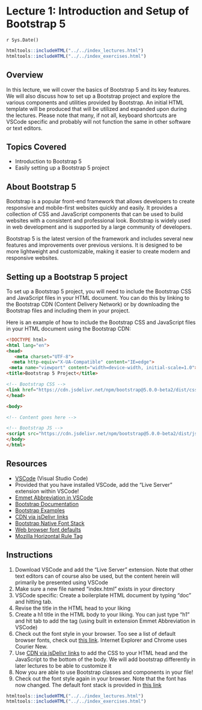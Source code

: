 # Lecture 1: Introduction and Setup of Bootstrap 5
`r Sys.Date()`

````r
htmltools::includeHTML("../../index_lectures.html")
htmltools::includeHTML("../../index_exercises.html")
````


## Overview

In this lecture, we will cover the basics of Bootstrap 5 and its key
features. We will also discuss how to set up a Bootstrap project and explore
the various components and utilities provided by Bootstrap. An initial HTML
template will be produced that will be utilized and expanded upon during the
lectures. Please note that many, if not all, keyboard shortcuts are VSCode
specific and probably will not function the same in other software or text
editors.

## Topics Covered

- Introduction to Bootstrap 5
- Easily setting up a Bootstrap 5 project

## About Bootstrap 5

Bootstrap is a popular front-end framework that allows developers to create
responsive and mobile-first websites quickly and easily. It provides a
collection of CSS and JavaScript components that can be used to build
websites with a consistent and professional look. Bootstrap is widely used in
web development and is supported by a large community of developers.

Bootstrap 5 is the latest version of the framework and includes several new
features and improvements over previous versions. It is designed to be more
lightweight and customizable, making it easier to create modern and
responsive websites.

## Setting up a Bootstrap 5 project

To set up a Bootstrap 5 project, you will need to include the Bootstrap CSS
and JavaScript files in your HTML document. You can do this by linking to the
Bootstrap CDN (Content Delivery Network) or by downloading the Bootstrap
files and including them in your project.

Here is an example of how to include the Bootstrap CSS and JavaScript files in
your HTML document using the Bootstrap CDN:

```html
<!DOCTYPE html>
<html lang="en">
<head>
   <meta charset="UTF-8">
  <meta http-equiv="X-UA-Compatible" content="IE=edge">
 <meta name="viewport" content="width=device-width, initial-scale=1.0">
<title>Bootstrap 5 Project</title>

<!-- Bootstrap CSS -->
<link href="https://cdn.jsdelivr.net/npm/bootstrap@5.0.0-beta2/dist/css/bootstrap.min.css" rel="stylesheet">
</head>

<body>

<!-- Content goes here -->

<!-- Bootstrap JS -->
<script src="https://cdn.jsdelivr.net/npm/bootstrap@5.0.0-beta2/dist/js/bootstrap.bundle.min.js"></script>
</body>
</html>
```

## Resources

- [VSCode](https://code.visualstudio.com/) (Visual Studio Code)
- Provided that you have installed VSCode, add the "Live Server" extension
  within VSCode!
- [Emmet Abbreviation in
  VSCode](https://code.visualstudio.com/docs/editor/emmet)
- [Bootstrap
  Documentation](https://getbootstrap.com/docs/5.0/getting-started/introduction/)
- [Bootstrap Examples](https://getbootstrap.com/docs/5.0/examples/)
- [CDN via jsDelivr
  links](https://getbootstrap.com/docs/5.0/getting-started/download/#cdn-via-jsdelivr)
- [Bootstrap Native Font
  Stack](https://getbootstrap.com/docs/5.0/content/reboot/#native-font-stack)
- [Web browser font
  defaults](https://granneman.com/webdev/coding/css/fonts-and-formatting/web-browser-font-defaults)
- [Mozilla Horizontal Rule
  Tag](https://developer.mozilla.org/en-US/docs/Web/HTML/Element/hr)

## Instructions

1. Download VSCode and add the "Live Server" extension. Note that other text
   editors can of course also be used, but the content herein will primarily
   be presented using VSCode
1. Make sure a new file named "index.html" exists in your directory
1. VSCode specific: Create a boilerplate HTML document by typing "doc" and
   hitting tab.
1. Revise the title in the HTML head to your liking
1. Create a h1 title in the HTML body to your liking. You can just type "h1"
   and hit tab to add the tag (using built in extension Emmet Abbreviation in
   VSCode)
1. Check out the font style in your browser. Too see a list of default
   browser fonts, check out [this
   link](https://granneman.com/webdev/coding/css/fonts-and-formatting/web-browser-font-defaults).
   Internet Explorer and Chrome uses Courier New.
1. Use [CDN via jsDelivr
   links](https://getbootstrap.com/docs/5.0/getting-started/download/#cdn-via-jsdelivr)
   to add the CSS to your HTML head and the JavaScript to the bottom of the
   body. We will add bootstrap differently in later lectures to be able to
   customize it
1. Now you are able to use Bootstrap classes and components in your file!
1. Check out the font style again in your browser. Note that the font has now
   changed. The default font stack is provided in [this
   link](https://getbootstrap.com/docs/5.0/content/reboot/#native-font-stack)


````r
htmltools::includeHTML("../../index_lectures.html")
htmltools::includeHTML("../../index_exercises.html")
````

